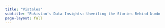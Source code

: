 ```yaml
---
title: "Vistales"
subtitle: "Pakistan's Data Insights: Unveiling the Stories Behind Numbers"
page-layout: full
---
```


<style>
body{
  background-image: url("image.png");
  background-size: 100% 100%;
  background-repeat: no-repeat;
}




.title {
  font-size: 7vw;
  font-style: bold;
  text-align: left;
  position: absolute;
  top: 12%;
  
  bottom: 2%;
  color: white;
  font-family: canopy;
  font-variant: large-caps;
}


.subtitle {
  font-size: 2.5vw;
  font-style: ;
  text-align: left;
  position: absolute;
  
  top: 160px;
  bottom: 5%;
  color: white;
  font-family: canopy;
  
}
.body{
  background-image: url("image.png");
  background-size: 100% 100%;
  background-repeat: no-repeat;
}

</style>